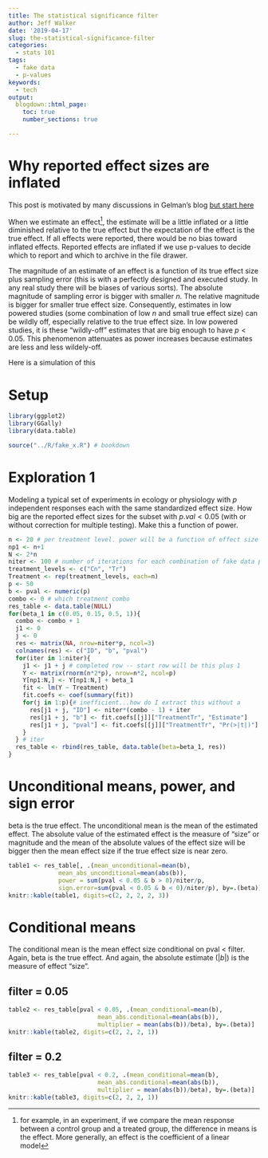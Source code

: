 ```yaml
---
title: The statistical significance filter
author: Jeff Walker
date: '2019-04-17'
slug: the-statistical-significance-filter
categories:
  - stats 101
tags:
  - fake data
  - p-values
keywords:
  - tech
output:
  blogdown::html_page:
    toc: true
    number_sections: true

---
```


# Why reported effect sizes are inflated

This post is motivated by many discussions in Gelman's blog [but start here](https://statmodeling.stat.columbia.edu/2011/09/10/the-statistical-significance-filter/)


When we estimate an effect^[for example, in an experiment, if we compare the mean response between a control group and a treated group, the difference in means is the effect. More generally, an effect is the coefficient of a linear model], the estimate will be a little inflated or a little diminished relative to the true effect but the expectation of the effect is the true effect. If all effects were reported, there would be no bias toward inflated effects. Reported effects are inflated if we use p-values to decide which to report and which to archive in the file drawer.

The magnitude of an estimate of an effect is a function of its true effect size plus sampling error (this is with a perfectly designed and executed study. In any real study there will be biases of various sorts). The absolute magnitude of sampling error is bigger with smaller $n$. The relative magnitude is bigger for smaller true effect size. Consequently, estimates in low powered studies (some combination of low $n$ and small true effect size) can be wildly off, especially relative to the true effect size. In low powered studies, it is these "wildly-off" estimates that are big enough to have $p < 0.05$. This phenomenon attenuates as power increases because estimates are less and less wildely-off.

Here is a simulation of this

# Setup

```r
library(ggplot2)
library(GGally)
library(data.table)

source("../R/fake_x.R") # bookdown

```

# Exploration 1

Modeling a typical set of experiments in ecology or physiology with $p$ independent responses each with the same standardized effect size. How big are the reported effect sizes for the subset with $p.val < 0.05$ (with or without correction for multiple testing). Make this a function of power. 
```r
n <- 20 # per treatment level. power will be a function of effect size
np1 <- n+1
N <- 2*n
niter <- 100 # number of iterations for each combination of fake data parameters
treatment_levels <- c("Cn", "Tr")
Treatment <- rep(treatment_levels, each=n)
p <- 50
b <- pval <- numeric(p)
combo <- 0 # which treatment combo
res_table <- data.table(NULL)
for(beta_1 in c(0.05, 0.15, 0.5, 1)){
  combo <- combo + 1
  j1 <- 0
  j <- 0
  res <- matrix(NA, nrow=niter*p, ncol=3)
  colnames(res) <- c("ID", "b", "pval")
  for(iter in 1:niter){
    j1 <- j1 + j # completed row -- start row will be this plus 1
    Y <- matrix(rnorm(n*2*p), nrow=n*2, ncol=p)
    Y[np1:N,] <- Y[np1:N,] + beta_1
    fit <- lm(Y ~ Treatment)
    fit.coefs <- coef(summary(fit))
    for(j in 1:p){# inefficient...how do I extract this without a 
      res[j1 + j, "ID"] <- niter*(combo - 1) + iter
      res[j1 + j, "b"] <- fit.coefs[[j]]["TreatmentTr", "Estimate"]
      res[j1 + j, "pval"] <- fit.coefs[[j]]["TreatmentTr", "Pr(>|t|)"]
    }
  } # iter
  res_table <- rbind(res_table, data.table(beta=beta_1, res))
}
```

# Unconditional means, power, and sign error

beta is the true effect. The unconditional mean is the mean of the estimated effect. The absolute value of the estimated effect is the measure of "size" or magnitude and the mean of the absolute values of the effect size will be bigger then the mean effect size if the true effect size is near zero.

```r

table1 <- res_table[, .(mean_unconditional=mean(b),
              mean_abs_unconditional=mean(abs(b)),
              power = sum(pval < 0.05 & b > 0)/niter/p,
              sign.error=sum(pval < 0.05 & b < 0)/niter/p), by=.(beta)]
knitr::kable(table1, digits=c(2, 2, 2, 2, 3))

```

# Conditional means

The conditional mean is the mean effect size conditional on pval < filter. Again, beta is the true effect. And again, the absolute estimate ($|b|$) is the measure of effect "size".

## filter = 0.05
```r
table2 <- res_table[pval < 0.05, .(mean_conditional=mean(b),
                         mean_abs.conditional=mean(abs(b)),
                         multiplier = mean(abs(b))/beta), by=.(beta)]
knitr::kable(table2, digits=c(2, 2, 2, 1))

```


## filter = 0.2
```r
table3 <- res_table[pval < 0.2, .(mean_conditional=mean(b),
                         mean_abs.conditional=mean(abs(b)),
                         multiplier = mean(abs(b))/beta), by=.(beta)]
knitr::kable(table3, digits=c(2, 2, 2, 1))

```

